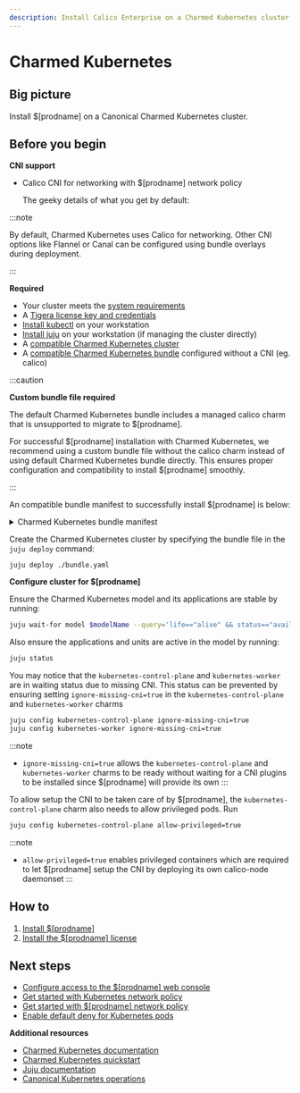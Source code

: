 ```yaml
---
description: Install Calico Enterprise on a Charmed Kubernetes cluster.
---
```



# Charmed Kubernetes

## Big picture

Install $[prodname] on a Canonical Charmed Kubernetes cluster.

## Before you begin

**CNI support**

- Calico CNI for networking with $[prodname] network policy

  The geeky details of what you get by default:

  <GeekDetails
    prodname='$[prodname]'
    details='Policy:Calico,IPAM:Calico,CNI:Calico,Overlay:IPIP,Routing:BGP,Datastore:Kubernetes'
  />

:::note

By default, Charmed Kubernetes uses Calico for networking. Other CNI options like Flannel or Canal can be configured using bundle overlays during deployment.

:::

**Required**

- Your cluster meets the [system requirements](requirements.mdx)
- A [Tigera license key and credentials](calico-enterprise.mdx)
- [Install kubectl](https://kubernetes.io/docs/tasks/tools/install-kubectl/) on your workstation
- [Install juju](https://juju.is/docs/juju/install-juju) on your workstation (if managing the cluster directly)
- A [compatible Charmed Kubernetes cluster](../compatibility.mdx#charmed-kubernetes)
- A [compatible Charmed Kubernetes bundle](https://github.com/charmed-kubernetes/bundle/tree/main) configured without a CNI (eg. calico)

:::caution

**Custom bundle file required**

The default Charmed Kubernetes bundle includes a managed calico charm that is unsupported to migrate to $[prodname].

For successful $[prodname] installation with Charmed Kubernetes, we recommend using a custom bundle file without the calico charm instead of using default Charmed Kubernetes bundle directly. This ensures proper configuration and compatibility to install $[prodname] smoothly.

:::

An compatible bundle manifest to successfully install $[prodname] is below:

<details>
<summary>Charmed Kubernetes bundle manifest</summary>

```yaml
description: A highly-available, production-grade Kubernetes cluster.
docs: https://discourse.charmhub.io/t/charmed-kubernetes-bundle/14447
issues: https://bugs.launchpad.net/charmed-kubernetes-bundles
series: jammy
source: https://github.com/charmed-kubernetes/bundle
website: https://ubuntu.com/kubernetes/charmed-k8s
name: charmed-kubernetes
applications:
  containerd:
    charm: containerd
    channel: 1.31/stable
  easyrsa:
    charm: easyrsa
    channel: 1.31/stable
    constraints: arch=amd64 cpu-cores=2 mem=8192 root-disk=16384
    num_units: 1
  etcd:
    charm: etcd
    channel: 1.31/stable
    constraints: arch=amd64 cpu-cores=2 mem=8192 root-disk=16384
    storage:
      data: loop,1,1024M
    num_units: 1
    options:
      channel: 3.4/stable
  kubernetes-control-plane:
    charm: kubernetes-control-plane
    channel: 1.31/stable
    constraints: arch=amd64 cpu-cores=2 mem=8192 root-disk=16384
    num_units: 1
    expose: true
    options:
      channel: 1.31/stable
  kubernetes-worker:
    charm: kubernetes-worker
    channel: 1.31/stable
    constraints: arch=amd64 cpu-cores=2 mem=8192 root-disk=16384
    num_units: 3
    expose: true
    options:
      channel: 1.31/stable
relations:
- - kubernetes-control-plane:kube-control
  - kubernetes-worker:kube-control
- - kubernetes-control-plane:certificates
  - easyrsa:client
- - kubernetes-control-plane:etcd
  - etcd:db
- - kubernetes-worker:certificates
  - easyrsa:client
- - etcd:certificates
  - easyrsa:client
- - containerd:containerd
  - kubernetes-worker:container-runtime
- - containerd:containerd
  - kubernetes-control-plane:container-runtime
```

</details>

Create the Charmed Kubernetes cluster by specifying the bundle file in the `juju deploy` command:

```
juju deploy ./bundle.yaml
```

**Configure cluster for $[prodname]**

Ensure the Charmed Kubernetes model and its applications are stable by running:

```bash
juju wait-for model $modelName --query='life=="alive" && status=="available"'
```

Also ensure the applications and units are active in the model by running:

```bash
juju status
```

You may notice that the `kubernetes-control-plane` and `kubernetes-worker` are in waiting status due to missing CNI. This status can be prevented by ensuring setting `ignore-missing-cni=true` in the `kubernetes-control-plane` and `kubernetes-worker` charms

```bash
juju config kubernetes-control-plane ignore-missing-cni=true
juju config kubernetes-worker ignore-missing-cni=true
```

:::note
- `ignore-missing-cni=true` allows the `kubernetes-control-plane` and `kubernetes-worker` charms to be ready without waiting for a CNI plugins to be installed since $[prodname] will provide its own
:::

To allow setup the CNI to be taken care of by $[prodname], the `kubernetes-control-plane` charm also needs to allow privileged pods. Run
```bash
juju config kubernetes-control-plane allow-privileged=true
```

:::note
- `allow-privileged=true` enables privileged containers which are required to let $[prodname] setup the CNI by deploying its own calico-node daemonset
:::

## How to

1. [Install $[prodname]](#install-calico-enterprise)
1. [Install the $[prodname] license](#install-the-calico-enterprise-license)

<InstallCharmedK8s clusterType='standalone' />

## Next steps

- [Configure access to the $[prodname] web console](../../operations/cnx/access-the-manager.mdx)
- [Get started with Kubernetes network policy](../../network-policy/get-started/kubernetes-network-policy.mdx)
- [Get started with $[prodname] network policy](../../network-policy/beginners/calico-network-policy.mdx)
- [Enable default deny for Kubernetes pods](../../network-policy/beginners/kubernetes-default-deny.mdx)

**Additional resources**

- [Charmed Kubernetes documentation](https://ubuntu.com/kubernetes/charmed-k8s)
- [Charmed Kubernetes quickstart](https://ubuntu.com/kubernetes/charmed-k8s/docs/quickstart)
- [Juju documentation](https://juju.is/docs)
- [Canonical Kubernetes operations](https://ubuntu.com/kubernetes/docs) 